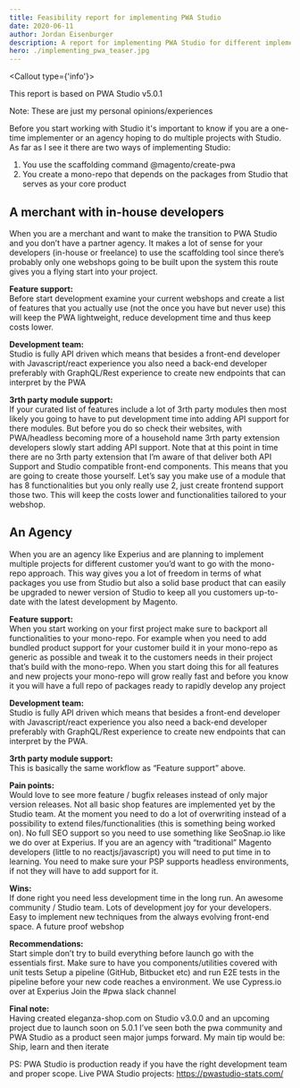 ```yaml
---
title: Feasibility report for implementing PWA Studio
date: 2020-06-11
author: Jordan Eisenburger
description: A report for implementing PWA Studio for different implementer roles.
hero: ./implementing_pwa_teaser.jpg
---
```


<Callout type={'info'}>
  <p className={'p-2'}>This report is based on PWA Studio v5.0.1</p>
  <p>Note: These are just my personal opinions/experiences</p>
</Callout>

Before you start working with Studio it's important to know if you are a one-time implementer or an agency hoping to do multiple projects with Studio. As far as I see it there are two ways of implementing Studio:

1. You use the scaffolding command @magento/create-pwa
2. You create a mono-repo that depends on the packages from Studio that serves as your core product

## A merchant with in-house developers

When you are a merchant and want to make the transition to PWA Studio and you don’t have a partner agency. It makes a lot of sense for your developers (in-house or freelance) to use the scaffolding tool since there’s probably only one webshops going to be built upon the system this route gives you a flying start into your project.

**Feature support:**<br/>
Before start development examine your current webshops and create a list of features that you actually use (not the once you have but never use) this will keep the PWA lightweight, reduce development time and thus keep costs lower.

**Development team:**<br/>
Studio is fully API driven which means that besides a front-end developer with Javascript/react experience you also need a back-end developer preferably with GraphQL/Rest experience to create new endpoints that can interpret by the PWA

**3rth party module support:** <br/>
If your curated list of features include a lot of 3rth party modules then most likely you going to have to put development time into adding API support for there modules. But before you do so check their websites, with PWA/headless becoming more of a household name 3rth party extension developers slowly start adding API support.
Note that at this point in time there are no 3rth party extension that I’m aware of that deliver both API Support and Studio compatible front-end components. This means that you are going to create those yourself. Let’s say you make use of a module that has 8 functionalities but you only really use 2, just create frontend support those two. This will keep the costs lower and functionalities tailored to your webshop.

## An Agency

When you are an agency like Experius and are planning to implement multiple projects for different customer you’d want to go with the mono-repo approach. This way gives you a lot of freedom in terms of what packages you use from Studio but also a solid base product that can easily be upgraded to newer version of Studio to keep all you customers up-to-date with the latest development by Magento.

**Feature support:**<br/>
When you start working on your first project make sure to backport all functionalities to your mono-repo. For example when you need to add bundled product support for your customer build it in your mono-repo as generic as possible and tweak it to the customers needs in their project that’s build with the mono-repo. When you start doing this for all features and new projects your mono-repo will grow really fast and before you know it you will have a full repo of packages ready to rapidly develop any project

**Development team:**<br/>
Studio is fully API driven which means that besides a front-end developer with Javascript/react experience you also need a back-end developer preferably with GraphQL/Rest experience to create new endpoints that can interpret by the PWA.

**3rth party module support:** <br/>
This is basically the same workflow as “Feature support” above.

**Pain points:**<br/>
Would love to see more feature / bugfix releases instead of only major version releases.
Not all basic shop features are implemented yet by the Studio team.
At the moment you need to do a lot of overwriting instead of a possibility to extend files/functionalities (this is something being worked on).
No full SEO support so you need to use something like SeoSnap.io like we do over at Experius.
If you are an agency with “traditional” Magento developers (little to no reactjs/javascript) you will need to put time in to learning.
You need to make sure your PSP supports headless environments, if not they will have to add support for it.

**Wins:** <br/>
If done right you need less development time in the long run.
An awesome community / Studio team.
Lots of development joy for your developers.
Easy to implement new techniques from the always evolving front-end space.
A future proof webshop

**Recommendations:** <br/>
Start simple don’t try to build everything before launch go with the essentials first.
Make sure to have you components/utilities covered with unit tests
Setup a pipeline (GitHub, Bitbucket etc) and run E2E tests in the pipeline before your new code reaches a environment. We use Cypress.io over at Experius
Join the #pwa slack channel

**Final note:**<br/>
Having created eleganza-shop.com on Studio v3.0.0 and an upcoming project due to launch soon on 5.0.1 I’ve seen both the pwa community and PWA Studio as a product seen major jumps forward. My main tip would be: Ship, learn and then iterate

PS: PWA Studio is production ready if you have the right development team and proper scope.
Live PWA Studio projects: https://pwastudio-stats.com/
